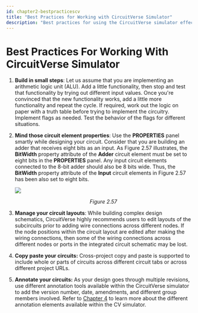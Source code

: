 ```yaml
---
id: chapter2-bestpracticescv
title: "Best Practices for Working with CircuitVerse Simulator"
description: "Best practices for using the CircuitVerse simulator effectively."
---
```


# Best Practices For Working With CircuitVerse Simulator

1. **Build in small steps**: Let us assume that you are implementing an arithmetic logic unit (ALU). Add a little functionality, then stop and test that functionality by trying out different input values. Once you're convinced that the new functionality works, add a little more functionality and repeat the cycle. If required, work out the logic on paper with a truth table before trying to implement the circuitry. Implement flags as needed. Test the behavior of the flags for different situations.

2. **Mind those circuit element properties**: Use the **PROPERTIES** panel smartly while designing your circuit. Consider that you are building an adder that receives eight bits as an input. As Figure 2.57 illustrates, the **BitWidth** property attribute of the **Adder** circuit element must be set to eight bits in the **PROPERTIES** panel. Any input circuit elements connected to the 8-bit adder should also be 8 bits wide. Thus, the **BitWidth** property attribute of the **Input** circuit elements in Figure 2.57 has been also set to eight bits.

   ![](/img/img_chapter2/2.57.png)

   <div align="center">
     <em>Figure 2.57</em>
   </div>

3. **Manage your circuit layouts**: While building complex design schematics, CircuitVerse highly recommends users to edit layouts of the subcircuits prior to adding wire connections across different nodes. If the node positions within the circuit layout are edited after making the wiring connections, then some of the wiring connections across different nodes or ports in the integrated circuit schematic may be lost.

4. **Copy paste your circuits:** Cross-project copy and paste is supported to include whole or parts of circuits across different circuit tabs or across different project URLs.

5. **Annotate your circuits:** As your design goes through multiple revisions, use different annotation tools available within the CircuitVerse simulator to add the version number, date, amendments, and different group members involved. Refer to [Chapter 4](/chapter4/7annotation.mdx) to learn more about the different annotation elements available within the CV simulator.
